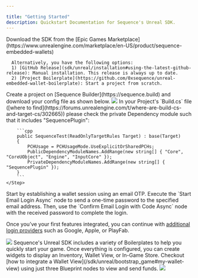 ---

title: "Getting Started"
description: Quickstart Documentation for Sequence's Unreal SDK.
---

<Steps>
  <Step title="Install the Unreal SDK">
      Download the SDK from the [Epic Games Marketplace](https://www.unrealengine.com/marketplace/en-US/product/sequence-embedded-wallets)

      Alternatively, you have the following options:
      1) [GitHub Release](sdk/unreal/installation#using-the-latest-github-release): Manual installation. This release is always up to date.
      2) [Project Boilerplate](https://github.com/0xsequence/unreal-embedded-wallet-boilerplate): Start a project from scratch.
  </Step>
  <Step title="Configure the SDK">
        Create a project on [Sequence Builder](https://sequence.build) and download your config file as shown below.
      <Frame>
          <img src="/images/unreal/builder_config_file.png" />
      </Frame>
  </Step>
    <Step>
        In your Project's `Build.cs` file ([where to find](https://forums.unrealengine.com/t/where-are-build-cs-and-target-cs/302665)) please check the private Dependency module such that it includes "SequencePlugin":

        ```cpp
        public SequenceTest(ReadOnlyTargetRules Target) : base(Target)
        {
            PCHUsage = PCHUsageMode.UseExplicitOrSharedPCHs;
            PublicDependencyModuleNames.AddRange(new string[] { "Core", "CoreUObject", "Engine", "InputCore" });
            PrivateDependencyModuleNames.AddRange(new string[] { "SequencePlugin" });
        }
        ```
    </Step>
  <Step title="Integrate E-Mail Login">
Start by establishing a wallet session using an email OTP. Execute the `Start Email Login Async` node to send a
one-time password to the specified email address. Then, use the `Confirm Email Login with Code Async` node with the
received password to complete the login.

Once you’ve your first features integrated, you can continue with [additional login providers](/sdk/unreal/authentication)
such as Google, Apple, or PlayFab.

<Frame caption="Email Otp">
    <img src="/images/unreal/email_otp.png" />
</Frame>
  </Step>
    <Step title="Test Sequence's Features">
Sequence's Unreal SDK includes a variety of Boilerplates to help you quickly start your game.
Once everything is configured, you can create widgets to display an Inventory, Wallet View, or In-Game Store.
Checkout [how to integrate a Wallet View](/sdk/unreal/bootstrap_game#my-wallet-view) using just three Blueprint nodes to view and send funds.

<Frame caption="Feature Wallet Demo">
    <img src="/images/unreal/feature_wallet_demo.gif" />
</Frame>

  </Step>
</Steps>

